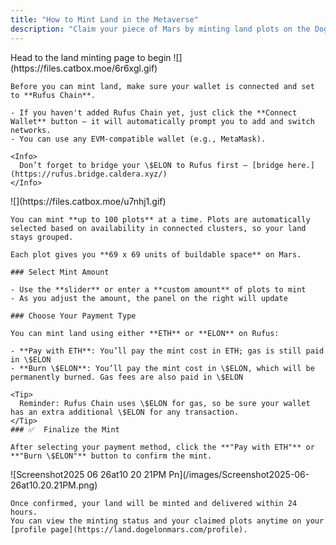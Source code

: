 ```yaml
---
title: "How to Mint Land in the Metaverse"
description: "Claim your piece of Mars by minting land plots on the Dogelon: Land on Mars metaverse. Each plot grants space to build, customize, and terraform."
---
```


<Steps>
  <Step title="Go to the Minting Site">
    <Card title="Dogelon: Land on Mars" icon="shuttle-space" href="https://land.dogelonmars.com">
      Head to the land minting page to begin
    </Card>
  </Step>
  <Step title="Connect Your Wallet">
    ![](https://files.catbox.moe/6r6xgl.gif)

    Before you can mint land, make sure your wallet is connected and set to **Rufus Chain**.

    - If you haven't added Rufus Chain yet, just click the **Connect Wallet** button — it will automatically prompt you to add and switch networks.
    - You can use any EVM-compatible wallet (e.g., MetaMask).

    <Info>
      Don’t forget to bridge your \$ELON to Rufus first — [bridge here.](https://rufus.bridge.caldera.xyz/)
    </Info>
  </Step>
  <Step title="Mint Land">
    ![](https://files.catbox.moe/u7nhj1.gif)

    You can mint **up to 100 plots** at a time. Plots are automatically selected based on availability in connected clusters, so your land stays grouped.

    Each plot gives you **69 x 69 units of buildable space** on Mars.

    ### Select Mint Amount

    - Use the **slider** or enter a **custom amount** of plots to mint
    - As you adjust the amount, the panel on the right will update

    ### Choose Your Payment Type

    You can mint land using either **ETH** or **ELON** on Rufus:

    - **Pay with ETH**: You’ll pay the mint cost in ETH; gas is still paid in \$ELON
    - **Burn \$ELON**: You’ll pay the mint cost in \$ELON, which will be permanently burned. Gas fees are also paid in \$ELON

    <Tip>
      Reminder: Rufus Chain uses \$ELON for gas, so be sure your wallet has an extra additional \$ELON for any transaction.
    </Tip>
    ### ✅  Finalize the Mint

    After selecting your payment method, click the **"Pay with ETH"** or **"Burn \$ELON"** button to confirm the mint.
  </Step>
  <Step title="Track Your Mint">
    ![Screenshot2025 06 26at10 20 21PM Pn](/images/Screenshot2025-06-26at10.20.21PM.png)

    Once confirmed, your land will be minted and delivered within 24 hours.
    You can view the minting status and your claimed plots anytime on your [profile page](https://land.dogelonmars.com/profile).
  </Step>
</Steps>
